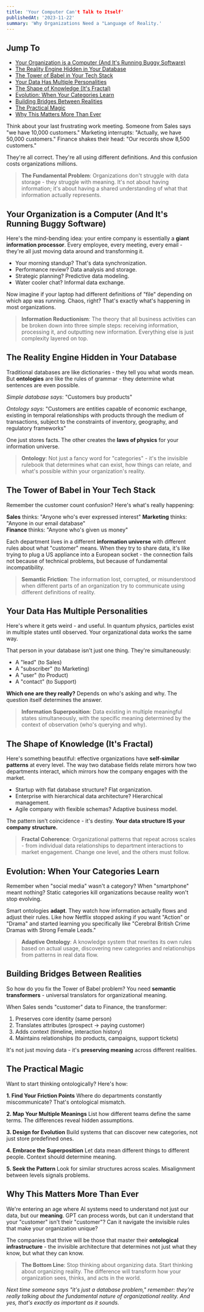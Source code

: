 ```yaml
---
title: 'Your Computer Can't Talk to Itself'
publishedAt: '2023-11-22'
summary: 'Why Organizations Need a "Language of Reality.'
---
```


## Jump To
- [Your Organization is a Computer (And It's Running Buggy Software)](#your-organization-is-a-computer-and-its-running-buggy-software)
- [The Reality Engine Hidden in Your Database](#the-reality-engine-hidden-in-your-database)
- [The Tower of Babel in Your Tech Stack](#the-tower-of-babel-in-your-tech-stack)
- [Your Data Has Multiple Personalities](#your-data-has-multiple-personalities)
- [The Shape of Knowledge (It's Fractal)](#the-shape-of-knowledge-its-fractal)
- [Evolution: When Your Categories Learn](#evolution-when-your-categories-learn)
- [Building Bridges Between Realities](#building-bridges-between-realities)
- [The Practical Magic](#the-practical-magic)
- [Why This Matters More Than Ever](#why-this-matters-more-than-ever)

Think about your last frustrating work meeting. Someone from Sales says "we have 10,000 customers." Marketing interrupts: "Actually, we have 50,000 customers." Finance shakes their head: "Our records show 8,500 customers." 

They're all correct. They're all using different definitions. And this confusion costs organizations millions.

> **The Fundamental Problem**: Organizations don't struggle with data storage - they struggle with meaning. It's not about having information; it's about having a shared understanding of what that information actually represents.

## Your Organization is a Computer (And It's Running Buggy Software)

Here's the mind-bending idea: your entire company is essentially a **giant information processor**. Every employee, every meeting, every email - they're all just moving data around and transforming it.

- Your morning standup? That's data synchronization.
- Performance review? Data analysis and storage.
- Strategic planning? Predictive data modeling.
- Water cooler chat? Informal data exchange.

Now imagine if your laptop had different definitions of "file" depending on which app was running. Chaos, right? That's exactly what's happening in most organizations.

> **Information Reductionism**: The theory that all business activities can be broken down into three simple steps: receiving information, processing it, and outputting new information. Everything else is just complexity layered on top.

## The Reality Engine Hidden in Your Database

Traditional databases are like dictionaries - they tell you what words mean. But **ontologies** are like the rules of grammar - they determine what sentences are even possible.

*Simple database says*: 
"Customers buy products"

*Ontology says*: 
"Customers are entities capable of economic exchange, existing in temporal relationships with products through the medium of transactions, subject to the constraints of inventory, geography, and regulatory frameworks"

One just stores facts. The other creates the **laws of physics** for your information universe.

> **Ontology**: Not just a fancy word for "categories" - it's the invisible rulebook that determines what can exist, how things can relate, and what's possible within your organization's reality.

## The Tower of Babel in Your Tech Stack

Remember the customer count confusion? Here's what's really happening:

**Sales** thinks: "Anyone who's ever expressed interest"
**Marketing** thinks: "Anyone in our email database"  
**Finance** thinks: "Anyone who's given us money"

Each department lives in a different **information universe** with different rules about what "customer" means. When they try to share data, it's like trying to plug a US appliance into a European socket - the connection fails not because of technical problems, but because of fundamental incompatibility.

> **Semantic Friction**: The information lost, corrupted, or misunderstood when different parts of an organization try to communicate using different definitions of reality.

## Your Data Has Multiple Personalities

Here's where it gets weird - and useful. In quantum physics, particles exist in multiple states until observed. Your organizational data works the same way.

That person in your database isn't just one thing. They're simultaneously:
- A "lead" (to Sales)
- A "subscriber" (to Marketing)
- A "user" (to Product)
- A "contact" (to Support)

**Which one are they really?** Depends on who's asking and why. The question itself determines the answer.

> **Information Superposition**: Data existing in multiple meaningful states simultaneously, with the specific meaning determined by the context of observation (who's querying and why).

## The Shape of Knowledge (It's Fractal)

Here's something beautiful: effective organizations have **self-similar patterns** at every level. The way two database fields relate mirrors how two departments interact, which mirrors how the company engages with the market.

- Startup with flat database structure? Flat organization.
- Enterprise with hierarchical data architecture? Hierarchical management.
- Agile company with flexible schemas? Adaptive business model.

The pattern isn't coincidence - it's destiny. **Your data structure IS your company structure.**

> **Fractal Coherence**: Organizational patterns that repeat across scales - from individual data relationships to department interactions to market engagement. Change one level, and the others must follow.

## Evolution: When Your Categories Learn

Remember when "social media" wasn't a category? When "smartphone" meant nothing? Static categories kill organizations because reality won't stop evolving.

Smart ontologies **adapt**. They watch how information actually flows and adjust their rules. Like how Netflix stopped asking if you want "Action" or "Drama" and started learning you specifically like "Cerebral British Crime Dramas with Strong Female Leads."

> **Adaptive Ontology**: A knowledge system that rewrites its own rules based on actual usage, discovering new categories and relationships from patterns in real data flow.

## Building Bridges Between Realities

So how do you fix the Tower of Babel problem? You need **semantic transformers** - universal translators for organizational meaning.

When Sales sends "customer" data to Finance, the transformer:
1. Preserves core identity (same person)
2. Translates attributes (prospect → paying customer)
3. Adds context (timeline, interaction history)
4. Maintains relationships (to products, campaigns, support tickets)

It's not just moving data - it's **preserving meaning** across different realities.

## The Practical Magic

Want to start thinking ontologically? Here's how:

**1. Find Your Friction Points**
Where do departments constantly miscommunicate? That's ontological mismatch.

**2. Map Your Multiple Meanings**
List how different teams define the same terms. The differences reveal hidden assumptions.

**3. Design for Evolution**
Build systems that can discover new categories, not just store predefined ones.

**4. Embrace the Superposition**
Let data mean different things to different people. Context should determine meaning.

**5. Seek the Pattern**
Look for similar structures across scales. Misalignment between levels signals problems.

## Why This Matters More Than Ever

We're entering an age where AI systems need to understand not just our data, but our **meaning**. GPT can process words, but can it understand that your "customer" isn't their "customer"? Can it navigate the invisible rules that make your organization unique?

The companies that thrive will be those that master their **ontological infrastructure** - the invisible architecture that determines not just what they know, but what they can know.

> **The Bottom Line**: Stop thinking about organizing data. Start thinking about organizing reality. The difference will transform how your organization sees, thinks, and acts in the world.

*Next time someone says "it's just a database problem," remember: they're really talking about the fundamental nature of organizational reality. And yes, that's exactly as important as it sounds.*